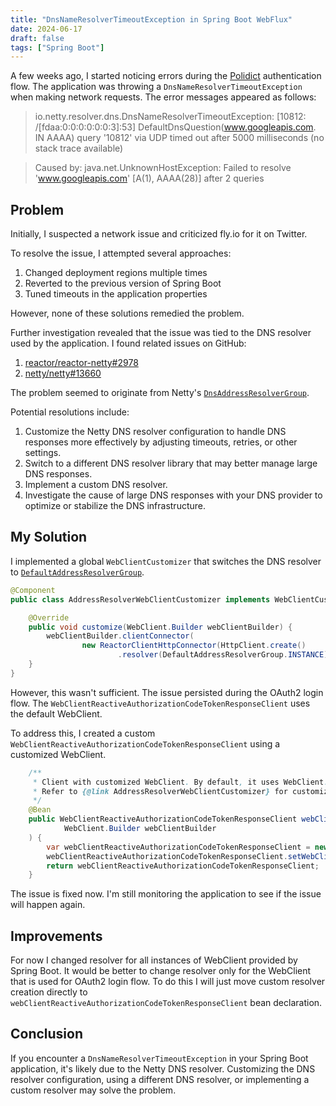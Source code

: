 ```yaml
---
title: "DnsNameResolverTimeoutException in Spring Boot WebFlux"
date: 2024-06-17
draft: false
tags: ["Spring Boot"]
---
```


A few weeks ago, I started noticing errors during the [Polidict](https://polidict.com) authentication flow. The application was throwing a `DnsNameResolverTimeoutException` when making network requests. The error messages appeared as follows:

> io.netty.resolver.dns.DnsNameResolverTimeoutException: [10812: /[fdaa:0:0:0:0:0:0:3]:53] DefaultDnsQuestion(www.googleapis.com. IN AAAA) query '10812' via UDP timed out after 5000 milliseconds (no stack trace available)

> Caused by: java.net.UnknownHostException: Failed to resolve 'www.googleapis.com' [A(1), AAAA(28)] after 2 queries

## Problem

Initially, I suspected a network issue and criticized fly.io for it on Twitter.

To resolve the issue, I attempted several approaches:

1. Changed deployment regions multiple times
2. Reverted to the previous version of Spring Boot
3. Tuned timeouts in the application properties

However, none of these solutions remedied the problem.

Further investigation revealed that the issue was tied to the DNS resolver used by the application. I found related issues on GitHub:

1. [reactor/reactor-netty#2978](https://github.com/reactor/reactor-netty/issues/2978)
2. [netty/netty#13660](https://github.com/netty/netty/issues/13660)

The problem seemed to originate from Netty's [`DnsAddressResolverGroup`](https://github.com/netty/netty/blob/4.1/resolver-dns/src/main/java/io/netty/resolver/dns/DnsAddressResolverGroup.java).

Potential resolutions include:

1. Customize the Netty DNS resolver configuration to handle DNS responses more effectively by adjusting timeouts, retries, or other settings.
2. Switch to a different DNS resolver library that may better manage large DNS responses.
3. Implement a custom DNS resolver.
4. Investigate the cause of large DNS responses with your DNS provider to optimize or stabilize the DNS infrastructure.

## My Solution

I implemented a global `WebClientCustomizer` that switches the DNS resolver to [`DefaultAddressResolverGroup`](https://github.com/netty/netty/blob/4.1/resolver/src/main/java/io/netty/resolver/DefaultAddressResolverGroup.java).

```java
@Component
public class AddressResolverWebClientCustomizer implements WebClientCustomizer {

    @Override
    public void customize(WebClient.Builder webClientBuilder) {
        webClientBuilder.clientConnector(
                new ReactorClientHttpConnector(HttpClient.create()
                        .resolver(DefaultAddressResolverGroup.INSTANCE)));
    }
}
```

However, this wasn't sufficient. The issue persisted during the OAuth2 login flow. The `WebClientReactiveAuthorizationCodeTokenResponseClient` uses the default WebClient.

To address this, I created a custom `WebClientReactiveAuthorizationCodeTokenResponseClient` using a customized WebClient.

```java
    /**
     * Client with customized WebClient. By default, it uses WebClient.builder().build() which is not customized.
     * Refer to {@link AddressResolverWebClientCustomizer} for customization details.
     */
    @Bean
    public WebClientReactiveAuthorizationCodeTokenResponseClient webClientReactiveAuthorizationCodeTokenResponseClient(
            WebClient.Builder webClientBuilder
    ) {
        var webClientReactiveAuthorizationCodeTokenResponseClient = new WebClientReactiveAuthorizationCodeTokenResponseClient();
        webClientReactiveAuthorizationCodeTokenResponseClient.setWebClient(webClientBuilder.build());
        return webClientReactiveAuthorizationCodeTokenResponseClient;
    }
```

The issue is fixed now. I'm still monitoring the application to see if the issue will happen again.

## Improvements

For now I changed resolver for all instances of WebClient provided by Spring Boot. It would be better to change resolver only for the WebClient that is used for OAuth2 login flow.
To do this I will just move custom resolver creation directly to `webClientReactiveAuthorizationCodeTokenResponseClient` bean declaration.

## Conclusion

If you encounter a `DnsNameResolverTimeoutException` in your Spring Boot application, it's likely due to the Netty DNS resolver. Customizing the DNS resolver configuration, using a different DNS resolver, or implementing a custom resolver may solve the problem.
